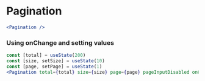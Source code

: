 
# Pagination

<Documenter component={Pagination}>

```jsx preview
<Pagination />
```

</Documenter>

### Using onChange and setting values

```jsx preview
const [total] = useState(200)
const [size, setSize] = useState(10)
const [page, setPage] = useState(1)
<Pagination total={total} size={size} page={page} pageInputDisabled onChange={({page, size}) => { setSize(size); setPage(page) }}/>
```